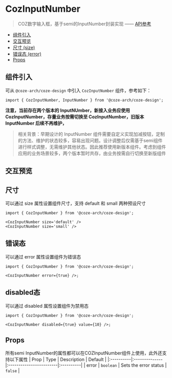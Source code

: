 


<Meta of={InputNumberStories} name="Docs" />

# CozInputNumber

> COZ数字输入框，基于semi的InputNumber封装实现 —— [API参考](https://semi.design/zh-CN/input/inputnumber)

- [组件引入](#组件引入)
- [交互预览](#交互预览)
- [尺寸 (size)](#尺寸)
- [错误态 (error)](#错误态)
- [Props](#props)

## 组件引入

可从 `@coze-arch/coze-design` 中引入 `CozInputNumber` 组件，参考如下：

```tsx
import { CozInputNumber, InputNumber } from '@coze-arch/coze-design';
```

**注意，当前存在两个版本的 InputNUmber，新接入业务应使用 CozInputNumber，存量业务按需切换至 CozInputNumber，旧版本 InputNumber 后续不再维护，**

> 相关背景：早期设计的 InputNumber 组件需要自定义实现加减按钮，定制的方法、维护的状态较多，容易出现问题。设计调整后仅需基于semi组件进行样式调整，无需维护其他状态。因此推荐使用新版本组件。考虑到组件应用的业务场景较多，两个版本暂时共存，由业务按需自行切换至新版组件

## 交互预览

<Canvas of={InputNumberStories.NewStyle} />

<Controls />

## 尺寸

可以通过 size 属性设置组件尺寸，支持 default 和 small 两种预设尺寸

<Story of={InputNumberStories.Size} />

```tsx
import { CozInputNumber } from '@coze-arch/coze-design';

<CozInputNumber size='default' />
<CozInputNumber size='small' />

```

## 错误态

可以通过 error 属性设置组件为错误态

<CozInputNumber error={true} />

```tsx
import { CozInputNumber } from '@coze-arch/coze-design';

<CozInputNumber error={true} />;
```

## disabled态

可以通过 disabled 属性设置组件为禁用态

<CozInputNumber disabled={true} value={10} />

```tsx
import { CozInputNumber } from '@coze-arch/coze-design';

<CozInputNumber disabled={true} value={10} />;
```

## Props

所有semi InputNumber的属性都可以在COZInputNumber组件上使用，此外还支持以下属性
| Prop | Type | Description | Default |
|:----------|:--------------|:------------------------|:----------|
| error | `boolean` | Sets the error status | `false` |
